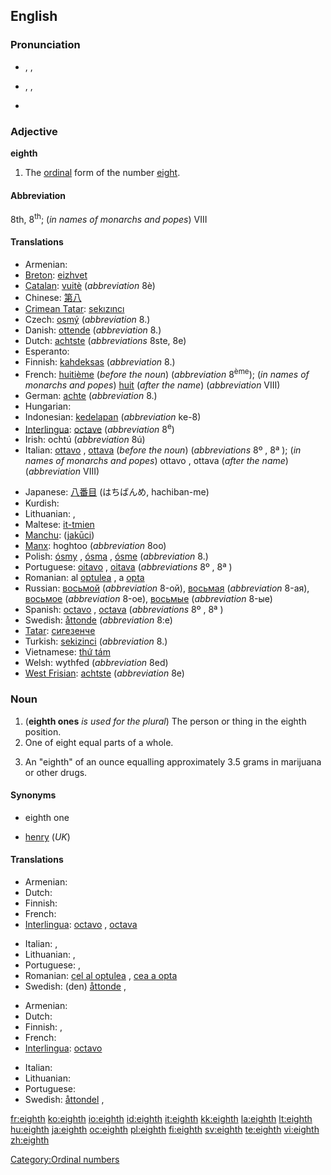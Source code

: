 ==English==
{{ordinalbox|en|7th|8th|9th|seventh|ninth|card=eight}}

===Pronunciation===
* {{a|RP}} {{enPR|ātth}}, {{IPA|/eɪtθ/}}, {{SAMPA|/eItT/}}
* {{a|GenAm}} {{enPR|ātth}}, {{IPA|/eɪtθ/|/eɪθ/}},  {{SAMPA|/eItT/|/eIT/}}
* {{audio|en-us-eighth.ogg|Audio (US)}}
*: {{rhymes|eɪtθ}}

===Adjective===
'''eighth'''

# The [[ordinal]] form of the number [[eight]].

====Abbreviation====
8th, 8<sup>th</sup>; (''in names of monarchs and popes'') VIII

====Translations====
{{trans-top|ordinal form of the number eight}}
* Armenian: {{t-|hy|ութերորդ|tr=ut'erord|sc=Armn|xs=Armenian}}
* [[Breton]]: [[eizhvet]]
* [[Catalan]]: [[vuitè]] (''abbreviation'' 8è)
* Chinese: [[第八]]
* [[Crimean Tatar]]: [[sekızıncı]]
* Czech: [[osmý]] (''abbreviation'' 8.)
* Danish: [[ottende]] (''abbreviation'' 8.)
* Dutch: [[achtste]] (''abbreviations'' 8ste, 8e)
* Esperanto: {{t-|eo|oka|xs=Esperanto}}
* Finnish: [[kahdeksas]] (''abbreviation'' 8.)
* French: [[huitième]] (''before the noun'') (''abbreviation'' 8<sup>ème</sup>); (''in names of monarchs and popes'') [[huit]] (''after the name'') (''abbreviation'' VIII)
* German: [[achte]] (''abbreviation'' 8.)
* Hungarian: {{t+|hu|nyolcadik}}
* Indonesian: [[kedelapan]] (''abbreviation'' ke-8)
* [[Interlingua]]: [[octave]] (''abbreviation'' 8<sup>e</sup>)
* Irish: ochtú (''abbreviation'' 8ú)
* Italian: [[ottavo]] {{m}}, [[ottava]] {{f}} (''before the noun'') (''abbreviations'' 8º {{m}}, 8ª {{f}}); (''in names of monarchs and popes'') ottavo {{m}}, ottava {{f}} (''after the name'') (''abbreviation'' VIII)
{{trans-mid}}
* Japanese: [[八番目]] (はちばんめ, hachiban-me)
* Kurdish: {{ku-Arab|[[هه‌شته‌م]]}}
* Lithuanian: {{t+|lt|aštuntas|m|xs=Lithuanian}}, {{t+|lt|aštunta|f|xs=Lithuanian}}
* Maltese: [[it-tmien]]
* [[Manchu]]: ([[jakūci]])
* [[Manx]]: hoghtoo (''abbreviation'' 8oo)
* Polish: [[ósmy]] {{m}}, [[ósma]] {{f}}, [[ósme]] {{n}} (''abbreviation'' 8.)
* Portuguese: [[oitavo]] {{m}}, [[oitava]] {{f}} (''abbreviations'' 8º {{m}}, 8ª {{f}})
* Romanian: al [[optulea]] {{m}}, a [[opta]] {{f}}
* Russian: [[восьмой]] {{m}} (''abbreviation'' 8-ой), [[восьмая]] {{f}} (''abbreviation'' 8-ая), [[восьмое]] {{n}} (''abbreviation'' 8-ое), [[восьмые]] {{p}} (''abbreviation'' 8-ые)
* Spanish: [[octavo]] {{m}}, [[octava]] {{f}} (''abbreviations'' 8º {{m}}, 8ª {{f}})
* Swedish: [[åttonde]] (''abbreviation'' 8:e)
* [[Tatar]]: [[сигезенче]]
* Turkish: [[sekizinci]] (''abbreviation'' 8.)
* Vietnamese: [[thứ tám]]
* Welsh: wythfed (''abbreviation'' 8ed)
* [[West Frisian]]: [[achtste]] (''abbreviation'' 8e)
{{trans-bottom}}

===Noun===
{{en-noun}}

# ('''eighth ones''' ''is used for the plural'') The person or thing in the eighth position.
# One of eight equal parts of a whole.
# {{slang}} An "eighth" of an ounce equalling approximately 3.5 grams in marijuana or other drugs.

====Synonyms====
* {{i-c|person or thing in the eighth position}} eighth one
* {{i-c|one-eighth of an ounce of marijuana}} [[henry]] (''UK'')

====Translations====
{{trans-top|person or thing in the eighth position}}
* Armenian: {{t-|hy|ութերորդ|tr=ut'erord|sc=Armn|xs=Armenian}}
* Dutch: {{t+|nl|achtste|m|f}}
* Finnish: {{t+|fi|kahdeksas}}
* French: {{t+|fr|huitième|m|f}}
* [[Interlingua]]: [[octavo]] {{m}}, [[octava]] {{f}}
{{trans-mid}}
* Italian: {{t+|it|ottavo|m}}, {{t+|it|ottava|f}}
* Lithuanian: {{t+|lt|aštuntas|m|xs=Lithuanian}}, {{t+|lt|aštunta|f|xs=Lithuanian}}
* Portuguese: {{t+|pt|oitavo|m}}, {{t+|pt|oitava|f}}
* Romanian: [[cel al optulea]] {{m}}, [[cea a opta]] {{f}}
* Swedish: (den) [[åttonde]] {{c}},  {{t|sv|åtta|c}}
{{trans-bottom}}

{{trans-top|one of eight equal parts of a whole}}
* Armenian: {{t-|hy|ութերորդ|tr=ut'erord|sc=Armn|xs=Armenian}}
* Dutch: {{t+|nl|achtste|n}}
* Finnish: {{t-|fi|kahdeksasosa}}, {{t-|fi|kahdeksannes}}
* French: {{t+|fr|huitième|m}}
* [[Interlingua]]: [[octavo]]
{{trans-mid}}
* Italian: {{t+|it|ottavo|m}}
* Lithuanian: {{t+|lt|aštuntadalis|m|xs=Lithuanian}}
* Portuguese: {{t+|pt|oitavo|m}}
* Swedish: [[åttondel]] {{c}},  {{t|sv|åttondedel|c}}
{{trans-bottom}}

{{trans-top|slang: a quantity of marijuana weighing one-eighth of an ounce}}
{{trans-mid}}
{{trans-bottom}}

[[Category:Ordinal numbers]]

[[fr:eighth]]
[[ko:eighth]]
[[io:eighth]]
[[id:eighth]]
[[it:eighth]]
[[kk:eighth]]
[[la:eighth]]
[[lt:eighth]]
[[hu:eighth]]
[[ja:eighth]]
[[oc:eighth]]
[[pl:eighth]]
[[fi:eighth]]
[[sv:eighth]]
[[te:eighth]]
[[vi:eighth]]
[[zh:eighth]]